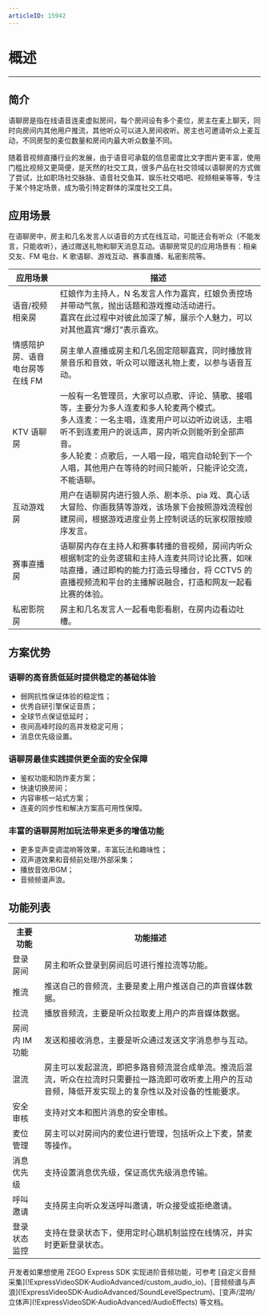 ```yaml
---
articleID: 15942
---
```

# 概述

- - -

## 简介
语聊房是指在线语音连麦虚拟房间，每个房间设有多个麦位，房主在麦上聊天，同时向房间内其他用户推流，其他听众可以进入房间收听。房主也可邀请听众上麦互动，不同房型的麦位数量和房间内最大听众数量不同。

随着音视频直播行业的发展，由于语音可承载的信息密度比文字图片更丰富，使用门槛比视频又更简便，是天然的社交工具，很多产品在社交领域以语聊房的方式做了尝试，比如职场社交脉脉、语音社交鱼耳、娱乐社交唱吧、视频相亲等等，专注于某个特定场景，成为吸引特定群体的深度社交工具。

## 应用场景

在语聊房中，房主和几名发言人以语音的方式在线互动，可能还会有听众（不能发言，只能收听），通过赠送礼物和聊天消息互动。语聊房常见的应用场景有：相亲交友、FM 电台、K 歌语聊、游戏互动、赛事直播、私密影院等。


| 应用场景 | 描述 |
| -- | -- |
| 语音/视频相亲房 | 红娘作为主持人，N 名发言人作为嘉宾，红娘负责控场并带动气氛，抛出话题和游戏推动活动进行。<br />嘉宾在此过程中对彼此加深了解，展示个人魅力，可以对其他嘉宾“爆灯”表示喜欢。 |
| 情感陪护房、语音电台房等在线 FM | 房主单人直播或房主和几名固定陪聊嘉宾，同时播放背景音乐和音效，听众可以赠送礼物上麦，以参与语音互动。 |
| KTV 语聊房 | 一般有一名管理员，大家可以点歌、评论、猜歌、接唱等，主要分为多人连麦和多人轮麦两个模式。<br />多人连麦：一名主唱，连麦用户可以边听边说话，主唱听不到连麦用户的说话声，房内听众则能听到全部声音。<br />多人轮麦：点歌后，一人唱一段，唱完自动轮到下一个人唱，其他用户在等待的时间只能听，只能评论交流，不能语聊。|
| 互动游戏房 | 用户在语聊房内进行狼人杀、剧本杀、pia 戏、真心话大冒险、你画我猜等游戏，该场景下会按照游戏流程创建房间，根据游戏进度业务上控制说话的玩家权限按顺序发言。 |
| 赛事直播房 | 语聊房内存在主持人和赛事转播的音视频，房间内听众根据制定的业务逻辑和主持人连麦共同讨论比赛，如咪咕直播，通过即构的能力打造云导播台，将 CCTV5 的直播视频流和平台的主播解说融合，打造和网友一起看比赛的体验。|
| 私密影院房 | 房主和几名发言人一起看电影看剧，在房内边看边吐槽。 |

## 方案优势

### 语聊的高音质低延时提供稳定的基础体验
- 弱网抗性保证体验的稳定性；
- 优秀自研引擎保证音质；
- 全球节点保证低延时；
- 夜间高峰时段的高并发稳定可用；
- 消息优先级设置。
### 语聊房最佳实践提供更全面的安全保障
- 鉴权功能和防炸麦方案；
- 快速切换房间；
- 内容审核一站式方案；
- 连麦的同步性和解决方案高可用性保障。
### 丰富的语聊房附加玩法带来更多的增值功能
- 更多变声变调混响等效果，丰富玩法和趣味性；
- 双声道效果和音频前处理/外部采集；
- 播放音效/BGM；
- 音频频谱声浪。

## 功能列表

<table>
  
<tbody><tr>
<th>主要功能</th>
<th>功能描述</th>
</tr>
<tr>
<td>登录房间</td>
<td>房主和听众登录到房间后可进行推拉流等功能。</td>
</tr>
<tr>
<td>推流</td>
<td>推送自己的音频流，主要是麦上用户推送自己的声音媒体数据。</td>
</tr>
<tr>
<td>拉流</td>
<td>播放音频流，主要是听众拉取麦上用户的声音媒体数据。</td>
</tr>
<tr>
<td>房间内 IM 功能</td>
<td>发送和接收消息，主要是听众通过发送文字消息参与互动。</td>
</tr>
<tr>
<td>混流</td>
<td>房主可以发起混流，即把多路音频流混合成单流。推流后混流，听众在拉流时只需要拉一路流即可收听麦上用户的互动音频，降低开发实现上的复杂性以及对设备的性能要求。</td>
</tr>
<tr>
<td>安全审核</td>
<td>支持对文本和图片消息的安全审核。</td>
</tr>
<tr>
<td>麦位管理</td>
<td>房主可以对房间内的麦位进行管理，包括听众上下麦，禁麦等操作。</td>
</tr>
<tr>
<td>消息优先级</td>
<td>支持设置消息优先级，保证高优先级消息传输。</td>
</tr>
<tr>
<td>呼叫邀请</td>
<td>支持房主向听众发送呼叫邀请，听众接受或拒绝邀请。</td>
</tr>
<tr>
<td>登录状态监控</td>
<td>支持在登录状态下，使用定时心跳机制监控在线情况，并实时更新登录状态。</td>
</tr>
</tbody></table>

<Warning title="注意">
开发者如果想使用 ZEGO Express SDK 实现进阶音频功能，可参考 [自定义音频采集](!ExpressVideoSDK-AudioAdvanced/custom_audio_io)、[音频频谱与声浪](!ExpressVideoSDK-AudioAdvanced/SoundLevelSpectrum)、[变声/混响/立体声](!ExpressVideoSDK-AudioAdvanced/AudioEffects) 等文档。
</Warning>
